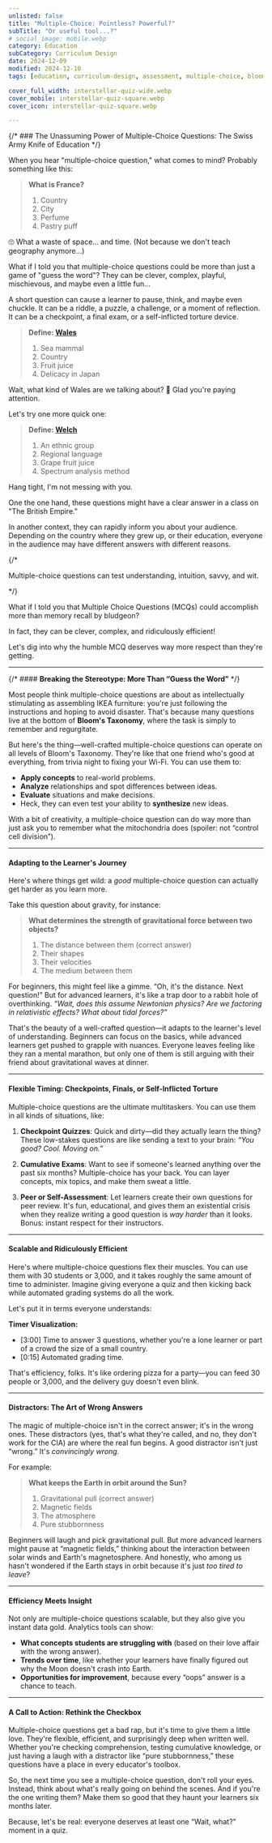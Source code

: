 ```yaml
---
unlisted: false
title: "Multiple-Choice: Pointless? Powerful?"
subTitle: "Or useful tool...?"
# social_image: mobile.webp
category: Education
subCategory: Curriculum Design
date: 2024-12-09
modified: 2024-12-10
tags: [education, curriculum-design, assessment, multiple-choice, bloom-taxonomy]

cover_full_width: interstellar-quiz-wide.webp
cover_mobile: interstellar-quiz-square.webp
cover_icon: interstellar-quiz-square.webp

---
```


{/* ### The Unassuming Power of Multiple-Choice Questions: The Swiss Army Knife of Education   */}

When you hear "multiple-choice question," what comes to mind? Probably something like this:

> **What is France?**
> 1. Country
> 2. City
> 3. Perfume
> 4. Pastry puff

🙄 What a waste of space... and time. (Not because we don't teach geography anymore...)

What if I told you that multiple-choice questions could be more than just a game of "guess the word"? They can be clever, complex, playful, mischievous, and maybe even a little fun...

A short question can cause a learner to pause, think, and maybe even chuckle. It can be a riddle, a puzzle, a challenge, or a moment of reflection. It can be a checkpoint, a final exam, or a self-inflicted torture device.

> **Define: [Wales](https://en.wikipedia.org/wiki/Wales_(disambiguation))**
> 1. Sea mammal
> 2. Country
> 3. Fruit juice
> 4. Delicacy in Japan

Wait, what kind of Wales are we talking about? 🤔 Glad you're paying attention.

Let's try one more quick one:

> **Define: [Welch](https://en.wikipedia.org/wiki/Welch)**
> 1. An ethnic group
> 2. Regional language
> 3. Grape fruit juice
> 4. Spectrum analysis method

Hang tight, I'm not messing with you. 

One the one hand, these questions might have a clear answer in a class on "The British Empire."

In another context, they can rapidly inform you about your audience. Depending on the country where they grew up, or their education, everyone in the audience may have different answers with different reasons.

{/* <p class="inset">Multiple-choice questions can test understanding, intuition, savvy, and wit.</p> */}

What if I told you that Multiple Choice Questions (MCQs) could accomplish more than memory recall by bludgeon?

<p class="inset">In fact, they can be clever, complex, and ridiculously efficient!</p>

Let's dig into why the humble MCQ deserves way more respect than they're getting.

---

{/* #### **Breaking the Stereotype: More Than “Guess the Word”** */}

Most people think multiple-choice questions are about as intellectually stimulating as assembling IKEA furniture: you're just following the instructions and hoping to avoid disaster. That's because many questions live at the bottom of **Bloom's Taxonomy**, where the task is simply to remember and regurgitate.

But here's the thing—well-crafted multiple-choice questions can operate on all levels of Bloom's Taxonomy. They're like that one friend who's good at everything, from trivia night to fixing your Wi-Fi. You can use them to:

- **Apply concepts** to real-world problems.
- **Analyze** relationships and spot differences between ideas.
- **Evaluate** situations and make decisions.
- Heck, they can even test your ability to **synthesize** new ideas.

With a bit of creativity, a multiple-choice question can do way more than just ask you to remember what the mitochondria does (spoiler: not “control cell division”).

---

#### **Adapting to the Learner's Journey**

Here's where things get wild: a *good* multiple-choice question can actually get harder as you learn more.

Take this question about gravity, for instance:

> **What determines the strength of gravitational force between two objects?**
> 1. The distance between them (correct answer)
> 2. Their shapes
> 3. Their velocities
> 4. The medium between them

For beginners, this might feel like a gimme. “Oh, it's the distance. Next question!” But for advanced learners, it's like a trap door to a rabbit hole of overthinking. *“Wait, does this assume Newtonian physics? Are we factoring in relativistic effects? What about tidal forces?”*

That's the beauty of a well-crafted question—it adapts to the learner's level of understanding. Beginners can focus on the basics, while advanced learners get pushed to grapple with nuances. Everyone leaves feeling like they ran a mental marathon, but only one of them is still arguing with their friend about gravitational waves at dinner.

---

#### **Flexible Timing: Checkpoints, Finals, or Self-Inflicted Torture**

Multiple-choice questions are the ultimate multitaskers. You can use them in all kinds of situations, like:

1. **Checkpoint Quizzes**:
   Quick and dirty—did they actually learn the thing? These low-stakes questions are like sending a text to your brain: *“You good? Cool. Moving on.”*

2. **Cumulative Exams**:
   Want to see if someone's learned anything over the past six months? Multiple-choice has your back. You can layer concepts, mix topics, and make them sweat a little.

3. **Peer or Self-Assessment**:
   Let learners create their own questions for peer review. It's fun, educational, and gives them an existential crisis when they realize writing a good question is *way harder* than it looks. Bonus: instant respect for their instructors.

---

#### **Scalable and Ridiculously Efficient**

Here's where multiple-choice questions flex their muscles. You can use them with 30 students or 3,000, and it takes roughly the same amount of time to administer. Imagine giving everyone a quiz and then kicking back while automated grading systems do all the work.

Let's put it in terms everyone understands:

**Timer Visualization:**
- [3:00] Time to answer 3 questions, whether you're a lone learner or part of a crowd the size of a small country.
- [0:15] Automated grading time.

That's efficiency, folks. It's like ordering pizza for a party—you can feed 30 people or 3,000, and the delivery guy doesn't even blink.

---

#### **Distractors: The Art of Wrong Answers**

The magic of multiple-choice isn't in the correct answer; it's in the wrong ones. These distractors (yes, that's what they're called, and no, they don't work for the CIA) are where the real fun begins. A good distractor isn't just “wrong.” It's *convincingly wrong.*

For example:

> **What keeps the Earth in orbit around the Sun?**
> 1. Gravitational pull (correct answer)
> 2. Magnetic fields
> 3. The atmosphere
> 4. Pure stubbornness

Beginners will laugh and pick gravitational pull. But more advanced learners might pause at “magnetic fields,” thinking about the interaction between solar winds and Earth's magnetosphere. And honestly, who among us hasn't wondered if the Earth stays in orbit because it's just *too tired to leave*?

---

#### **Efficiency Meets Insight**

Not only are multiple-choice questions scalable, but they also give you instant data gold. Analytics tools can show:

- **What concepts students are struggling with** (based on their love affair with the wrong answer).
- **Trends over time**, like whether your learners have finally figured out why the Moon doesn't crash into Earth.
- **Opportunities for improvement**, because every “oops” answer is a chance to teach.

---

#### **A Call to Action: Rethink the Checkbox**

Multiple-choice questions get a bad rap, but it's time to give them a little love. They're flexible, efficient, and surprisingly deep when written well. Whether you're checking comprehension, testing cumulative knowledge, or just having a laugh with a distractor like “pure stubbornness,” these questions have a place in every educator's toolbox.

So, the next time you see a multiple-choice question, don't roll your eyes. Instead, think about what's really going on behind the scenes. And if you're the one writing them? Make them so good that they haunt your learners six months later.

Because, let's be real: everyone deserves at least one “Wait, what?” moment in a quiz.